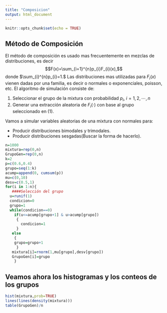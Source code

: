 ```yaml
---
title: "Composicion"
output: html_document
---
```


```r
knitr::opts_chunk$set(echo = TRUE)
```

## Método de Composición

El método de composición es usado mas frecuentemente en mezclas de distribuciones, es decir
$$F(x)=\sum_{i=1}^{n}p_{i}F_{i}(x),$$
donde $\sum_{i}^{n}p_{i}=1.$ Las distribuciones mas utilizadas para $F_{i}(x)$ vienen dadas por una familia, es decir o normales o exponenciales, poisson, etc.
 El algoritmo de simulación consiste de:

1. Seleccionar el grupo de la  mixtura con probabilidad $p_{i},\ i=1,2,\cdots,n$
2. Generar una extracción aleatoria de $F_{i}(\cdot)$ con base al grupo seleccionado en (1).

Vamos a simular variables aleatorias de una mixtura con normales para:

* Producir distribuciones bimodales y trimodales.
* Producir distribuciones sesgadas(Buscar la forma de hacerlo).

```r
n=1000
mixtura=rep(0,n)
GrupoGen=rep(0,n)
k=2
p=c(0.6,0.4)
grupo=seq(1:k)
acump=append(0, cumsum(p))
mu=c(0,10)
desv=c(0.5,1)
for(i in 1:n){
   ####Selección del grupo
  u=runif(1)
  condicion=0
  grupo=1
  while(condicion==0)
    if(u<=acump[grupo+1] & u>acump[grupo])
     {
       condicion=1 
     }
   else
    {
    grupo=grupo+1   
     }
   mixtura[i]=rnorm(1,mu[grupo],desv[grupo])
   GrupoGen[i]=grupo
    }

```
## Veamos ahora los histogramas y los conteos de los grupos
```r
hist(mixtura,prob=TRUE)
lines(lines(density(mixtura)))
table(GrupoGen)/n
```

